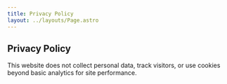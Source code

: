 ```yaml
---
title: Privacy Policy
layout: ../layouts/Page.astro
---
```



## Privacy Policy

This website does not collect personal data, track visitors,
or use cookies beyond basic analytics for site performance.
